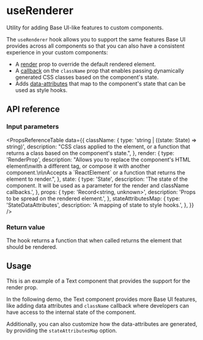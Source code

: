 # useRenderer

<Subtitle>Utility for adding Base UI-like features to custom components.</Subtitle>
<Meta name="description" content="Utility for adding Base UI-like features to custom components." />

The `useRenderer` hook allows you to support the same features Base UI provides across all components so that you can also have a consistent experience in your custom components:

- A [render](/react/handbook/composition) prop to override the default rendered element.
- A [callback](/react/handbook/styling#css-classes) on the `className` prop that enables passing dynamically generated CSS classes based on the component's state.
- Adds [data-attributes](https://base-ui.com/react/handbook/styling#data-attributes) that map to the component's state that can be used as style hooks.

## API reference

### Input parameters

<PropsReferenceTable
  data={{
    className: {
      type: 'string | ((state: State) => string)',
      description:
        "CSS class applied to the element, or a function that returns a class based on the component's state.",
    },
    render: {
      type: 'RenderProp<State>',
      description:
        "Allows you to replace the component's HTML element\nwith a different tag, or compose it with another component.\n\nAccepts a \`ReactElement\` or a function that returns the element to render.",
    },
    state: {
      type: 'State',
      description:
        'The state of the component. It will be used as a parameter for the render and className callbacks.',
    },
    props: {
      type: 'Record<string, unknown>',
      description: 'Props to be spread on the rendered element.',
    },
    stateAttributesMap: {
      type: 'StateDataAttributes<State>',
      description: 'A mapping of state to style hooks.',
    },
  }}
/>

### Return value

The hook returns a function that when called returns the element that should be rendered.

## Usage

This is an example of a Text component that provides the support for the render prop.

<Demo path="./demos/render" />

In the following demo, the Text component provides more Base UI features, like adding data attributes and `className` callback where developers can have access to the internal state of the component.

<Demo path="./demos/data-attributes" />

Additionally, you can also customize how the data-attributes are generated, by providing the `stateAttributesMap` option.

<Demo path="./demos/state-attributes-map" />
